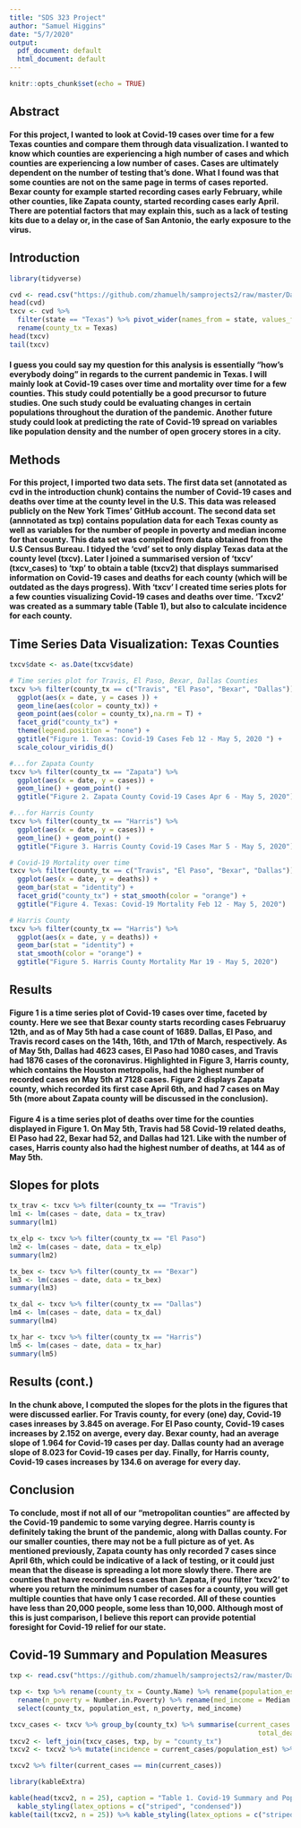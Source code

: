 ---
title: "SDS 323 Project"
author: "Samuel Higgins"
date: "5/7/2020"
output:
  pdf_document: default
  html_document: default
---

```{r setup, include=FALSE}
knitr::opts_chunk$set(echo = TRUE)
```

## Abstract
#### For this project, I wanted to look at Covid-19 cases over time for a few Texas counties and compare them through data visualization. I wanted to know which counties are experiencing a high number of cases and which counties are experiencing a low number of cases. Cases are ultimately dependent on the number of testing that's done. What I found was that some counties are not on the same page in terms of cases reported. Bexar county for example started recording cases early February, while other counties, like Zapata county, started recording cases early April. There are potential factors that may explain this, such as a lack of testing kits due to a delay or, in the case of San Antonio, the early exposure to the virus. 

## Introduction
```{R}
library(tidyverse)

cvd <- read.csv("https://github.com/zhamuelh/samprojects2/raw/master/Data%20sets/counties_covid19.csv")
head(cvd)
txcv <- cvd %>% 
  filter(state == "Texas") %>% pivot_wider(names_from = state, values_from = county) %>%
  rename(county_tx = Texas)
head(txcv)
tail(txcv)
```

#### I guess you could say my question for this analysis is essentially "how's everybody doing" in regards to the current pandemic in Texas. I will mainly look at Covid-19 cases over time and mortality over time for a few counties. This study could potentially be a good precursor to future studies. One such study could be evaluating changes in certain populations throughout the duration of the pandemic. Another future study could look at predicting the rate of Covid-19 spread on variables like population density and the number of open grocery stores in a city.

## Methods
#### For this project, I imported two data sets. The first data set (annotated as cvd in the introduction chunk) contains the number of Covid-19 cases and deaths over time at the county level in the U.S. This data was released publicly on the New York Times' GitHub account. The second data set (annnotated as txp) contains population data for each Texas county as well as variables for the number of people in poverty and median income for that county. This data set was compiled from data obtained from the U.S Census Bureau. I tidyed the 'cvd' set to only display Texas data at the county level (txcv). Later I joined a summarised version of 'txcv' (txcv_cases) to 'txp' to obtain a table (txcv2) that displays summarised information on Covid-19 cases and deaths for each county (which will be outdated as the days progress). With 'txcv' I created time series plots for a few counties visualizing Covid-19 cases and deaths over time. 'Txcv2' was created as a summary table (Table 1), but also to calculate incidence for each county.

## Time Series Data Visualization: Texas Counties
```{R}
txcv$date <- as.Date(txcv$date)

# Time series plot for Travis, El Paso, Bexar, Dallas Counties
txcv %>% filter(county_tx == c("Travis", "El Paso", "Bexar", "Dallas")) %>% 
  ggplot(aes(x = date, y = cases )) +
  geom_line(aes(color = county_tx)) +
  geom_point(aes(color = county_tx),na.rm = T) +
  facet_grid("county_tx") +
  theme(legend.position = "none") +
  ggtitle("Figure 1. Texas: Covid-19 Cases Feb 12 - May 5, 2020 ") +
  scale_colour_viridis_d()

#...for Zapata County
txcv %>% filter(county_tx == "Zapata") %>%
  ggplot(aes(x = date, y = cases)) +
  geom_line() + geom_point() +
  ggtitle("Figure 2. Zapata County Covid-19 Cases Apr 6 - May 5, 2020")

#...for Harris County
txcv %>% filter(county_tx == "Harris") %>%
  ggplot(aes(x = date, y = cases)) +
  geom_line() + geom_point() +
  ggtitle("Figure 3. Harris County Covid-19 Cases Mar 5 - May 5, 2020")

# Covid-19 Mortality over time
txcv %>% filter(county_tx == c("Travis", "El Paso", "Bexar", "Dallas")) %>%
  ggplot(aes(x = date, y = deaths)) +
  geom_bar(stat = "identity") +
  facet_grid("county_tx") + stat_smooth(color = "orange") +
  ggtitle("Figure 4. Texas: Covid-19 Mortality Feb 12 - May 5, 2020")

# Harris County
txcv %>% filter(county_tx == "Harris") %>%
  ggplot(aes(x = date, y = deaths)) +
  geom_bar(stat = "identity") +
  stat_smooth(color = "orange") +
  ggtitle("Figure 5. Harris County Mortality Mar 19 - May 5, 2020")

```

## Results
#### Figure 1 is a time series plot of Covid-19 cases over time, faceted by county. Here we see that Bexar county starts recording cases Februaruy 12th, and as of May 5th had a case count of 1689. Dallas, El Paso, and Travis record cases on the 14th, 16th, and 17th of March, respectively. As of May 5th, Dallas had 4623 cases, El Paso had 1080 cases, and Travis had 1876 cases of the coronavirus. Highlighted in Figure 3, Harris county, which contains the Houston metropolis, had the highest number of recorded cases on May 5th at 7128 cases. Figure 2 displays Zapata county, which recorded its first case April 6th, and had 7 cases on May 5th (more about Zapata county will be discussed in the conclusion).

#### Figure 4 is a time series plot of deaths over time for the counties displayed in Figure 1. On May 5th, Travis had 58 Covid-19 related deaths, El Paso had 22, Bexar had 52, and Dallas had 121. Like with the number of cases, Harris county also had the highest number of deaths, at 144 as of May 5th.

## Slopes for plots
```{R}
tx_trav <- txcv %>% filter(county_tx == "Travis")
lm1 <- lm(cases ~ date, data = tx_trav)
summary(lm1)

tx_elp <- txcv %>% filter(county_tx == "El Paso")
lm2 <- lm(cases ~ date, data = tx_elp)
summary(lm2)

tx_bex <- txcv %>% filter(county_tx == "Bexar")
lm3 <- lm(cases ~ date, data = tx_bex)
summary(lm3)

tx_dal <- txcv %>% filter(county_tx == "Dallas")
lm4 <- lm(cases ~ date, data = tx_dal)
summary(lm4)

tx_har <- txcv %>% filter(county_tx == "Harris")
lm5 <- lm(cases ~ date, data = tx_har)
summary(lm5)

```

## Results (cont.)
#### In the chunk above, I computed the slopes for the plots in the figures that were discussed earlier. For Travis county, for every (one) day, Covid-19 cases inreases by 3.845 on average. For El Paso county, Covid-19 cases increases by 2.152 on averge, every day. Bexar county, had an average slope of 1.964 for Covid-19 cases per day. Dallas county had an average slope of 8.023 for Covid-19 cases per day. Finally, for Harris county, Covid-19 cases increases by 134.6 on average for every day.

## Conclusion
#### To conclude, most if not all of our "metropolitan counties" are affected by the Covid-19 pandemic to some varying degree. Harris county is definitely taking the brunt of the pandemic, along with Dallas county. For our smaller counties, there may not be a full picture as of yet. As mentioned previously, Zapata county has only recorded 7 cases since April 6th, which could be indicative of a lack of testing, or it could just mean that the disease is spreading a lot more slowly there. There are counties that have recorded less cases than Zapata, if you filter 'txcv2' to where you return the minimum number of cases for a county, you will get multiple counties that have only 1 case recorded. All of these counties have less than 20,000 people, some less than 10,000. Although most of this is just comparison, I believe this report can provide potential foresight for Covid-19 relief for our state.

## Covid-19 Summary and Population Measures 
```{R}
txp <- read.csv("https://github.com/zhamuelh/samprojects2/raw/master/Data%20sets/txcounty_poverty.csv")

txp <- txp %>% rename(county_tx = County.Name) %>% rename(population_est  = Population.Estimates) %>%
  rename(n_poverty = Number.in.Poverty) %>% rename(med_income = Median.Household.income) %>% 
  select(county_tx, population_est, n_poverty, med_income)

txcv_cases <- txcv %>% group_by(county_tx) %>% summarise(current_cases = max(cases), 
                                                              total_deaths = max(deaths))
txcv2 <- left_join(txcv_cases, txp, by = "county_tx")
txcv2 <- txcv2 %>% mutate(incidence = current_cases/population_est) %>% na.omit #Clay County omitted due to NAs

txcv2 %>% filter(current_cases == min(current_cases))
```


```{R}
library(kableExtra)

kable(head(txcv2, n = 25), caption = "Table 1. Covid-19 Summary and Population Measures per County") %>% 
  kable_styling(latex_options = c("striped", "condensed"))
kable(tail(txcv2, n = 25)) %>% kable_styling(latex_options = c("striped", "condensed"))
```


